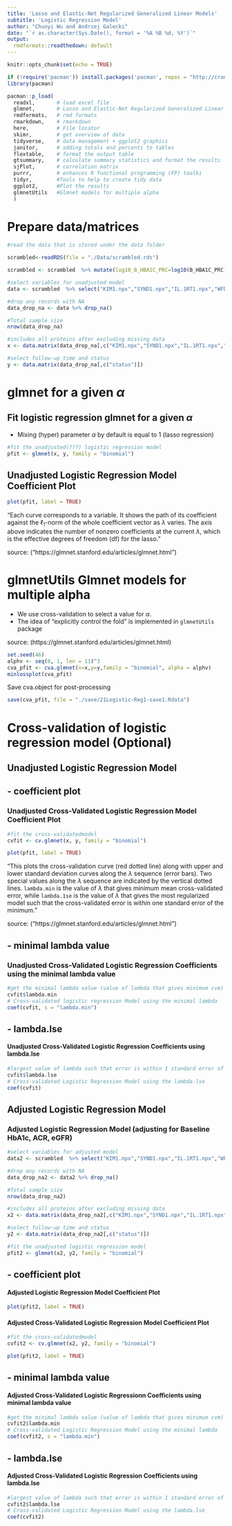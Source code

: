 ```yaml
---
title: 'Lasso and Elastic-Net Regularized Generalized Linear Models'
subtitle: 'Logistic Regression Model'
author: "Chunyi Wu and Andrzej Galecki"
date: "`r as.character(Sys.Date(), format = '%A %B %d, %Y')`"
output:
  rmdformats::readthedown: default
---
```


```r
knitr::opts_chunk$set(echo = TRUE)
```

```r
if (!require('pacman')) install.packages('pacman', repos = "http://cran.us.r-project.org")
library(pacman)

pacman::p_load(
  readxl,       # load excel file
  glmnet,       # Lasso and Elastic-Net Regularized Generalized Linear Models
  rmdformats,   # rmd formats
  rmarkdown,    # rmarkdown
  here,         # File locator
  skimr,        # get overview of data
  tidyverse,    # data management + ggplot2 graphics 
  janitor,      # adding totals and percents to tables
  flextable,    # format the output table
  gtsummary,    # calculate summary statistics and format the results
  sjPlot,       # correlation matrix
  purrr,        # enhances R functional programming (FP) toolki 
  tidyr,        #Tools to help to create tidy data
  ggplot2,      #Plot the results
  glmnetUtils   #Glmnet models for multiple alpha
  )
```

# Prepare data/matrices 

```r
#read the data that is stored under the data folder

scrambled<-readRDS(file = "./Data/scrambled.rds")

scrambled <- scrambled  %>% mutate(log10_B_HBA1C_PRC=log10(B_HBA1C_PRC),log10_DU_ACR=log10(DU_ACR))

#select variables for unadjusted model
data <- scrambled  %>% select("KIM1.npx","SYND1.npx","IL.1RT1.npx","WFDC2.npx","CD27.npx", "TNFRSF10A.npx","LAYN.npx","PVRL4.npx","EDA2R.npx","TNFRSF4.npx","GFR_alpha_1_npx","TNF.R1.npx","PI3_npx", "EFNA4.npx","TNF.R2.npx" ,"DLL1.npx" ,"TNFRSF6B.npx", "CD160.npx","EPHA2.npx","RELT.npx","LTBR.npx","time","status") 

#drop any records with NA
data_drop_na <- data %>% drop_na()    

#Total sample size
nrow(data_drop_na)

#includes all proteins after excluding missing data
x <- data.matrix(data_drop_na[,c("KIM1.npx","SYND1.npx","IL.1RT1.npx","WFDC2.npx","CD27.npx", "TNFRSF10A.npx","LAYN.npx","PVRL4.npx","EDA2R.npx","TNFRSF4.npx","GFR_alpha_1_npx","TNF.R1.npx","PI3_npx", "EFNA4.npx","TNF.R2.npx" ,"DLL1.npx" ,"TNFRSF6B.npx", "CD160.npx","EPHA2.npx","RELT.npx","LTBR.npx")])

#select follow-up time and status
y <- data.matrix(data_drop_na[,c("status")])
```

# glmnet for a given $\alpha$

## Fit logistic regression glmnet for a given $\alpha$

* Mixing (hyper) parameter $\alpha$ by default is equal to $1$ (lasso regression)


```r
#fit the unadjusted(???) logistic regression model
pfit <- glmnet(x, y, family = "binomial")
```

##  Unadjusted Logistic Regression Model Coefficient Plot

```r
plot(pfit, label = TRUE) 
```
"Each curve corresponds to a variable. It shows the path of its coefficient against the ${\ell}_1$-norm of the whole 
coefficient vector as $\lambda$ varies. The axis above indicates the number of nonzero coefficients at the current $\lambda$,
which is the effective degrees of freedom (df) for the lasso."

source: ("https://glmnet.stanford.edu/articles/glmnet.html")


# glmnetUtils Glmnet models for multiple alpha 

* We use cross-validation to select a value for $\alpha$.
* The idea of "explicitly control the fold" is implemented in
`glmnetUtils` package

source: (https://glmnet.stanford.edu/articles/glmnet.html)

```r

set.seed(46)
alphv <- seq(0, 1, len = 11)^3
cva_pfit <- cva.glmnet(x=x,y=y,family = "binomial", alpha = alphv)
minlossplot(cva_pfit)
```

Save cva.object for post-processing

```r
save(cva_pfit, file = "./save/21Logistic-Reg1-save1.Rdata")
```



#  Cross-validation of logistic regression model (Optional)

## Unadjusted Logistic Regression Model 
##   - coefficient plot
###  Unadjusted Cross-Validated Logistic Regression Model Coefficient Plot
```r
#fit the cross-validatedmodel
cvfit <- cv.glmnet(x, y, family = "binomial")

plot(pfit, label = TRUE) 
```

"This plots the cross-validation curve (red dotted line) along with upper and lower standard deviation curves
along the $\lambda$ sequence (error bars). Two special values along the $\lambda$ sequence are indicated by the 
vertical dotted lines. `lambda.min` is the value of $\lambda$ that gives minimum mean cross-validated error, 
while `lambda.1se` is the value of $\lambda$ that gives the most regularized model such that the cross-validated 
error is within one standard error of the minimum."

source: ("https://glmnet.stanford.edu/articles/glmnet.html")

##   - minimal lambda value

###  Unadjusted Cross-Validated Logistic Regression Coefficients using the minimal lambda value 
```r
#get the minimal lambda value (value of lambda that gives minimum cvm)
cvfit$lambda.min
# Cross-validated logistic regression Model using the minimal lambda
coef(cvfit, s = "lambda.min")
```

##   - lambda.lse
####  Unadjusted Cross-Validated Logistic Regression Coefficients using lambda.lse
```r
#largest value of lambda such that error is within 1 standard error of the minimum.
cvfit$lambda.lse
# Cross-validated Logistic Regression Model using the lambda.lse
coef(cvfit)
```

## Adjusted Logistic Regression Model 

### Adjusted Logistic Regression Model (adjusting for Baseline HbA1c, ACR, eGFR)
```r

#select variables for adjusted model
data2 <- scrambled  %>% select("KIM1.npx","SYND1.npx","IL.1RT1.npx","WFDC2.npx","CD27.npx", "TNFRSF10A.npx","LAYN.npx","PVRL4.npx","EDA2R.npx","TNFRSF4.npx","GFR_alpha_1_npx","TNF.R1.npx","PI3_npx", "EFNA4.npx","TNF.R2.npx" ,"DLL1.npx" ,"TNFRSF6B.npx", "CD160.npx","EPHA2.npx","RELT.npx","LTBR.npx","time","status","BL_eGFR","log10_B_HBA1C_PRC","log10_DU_ACR") 

#drop any records with NA
data_drop_na2 <- data2 %>% drop_na()    

#Total sample size
nrow(data_drop_na2)

#includes all proteins after excluding missing data
x2 <- data.matrix(data_drop_na2[,c("KIM1.npx","SYND1.npx","IL.1RT1.npx","WFDC2.npx","CD27.npx", "TNFRSF10A.npx","LAYN.npx","PVRL4.npx","EDA2R.npx","TNFRSF4.npx","GFR_alpha_1_npx","TNF.R1.npx","PI3_npx", "EFNA4.npx","TNF.R2.npx" ,"DLL1.npx" ,"TNFRSF6B.npx", "CD160.npx","EPHA2.npx","RELT.npx","LTBR.npx","BL_eGFR","log10_B_HBA1C_PRC","log10_DU_ACR")])

#select follow-up time and status
y2 <- data.matrix(data_drop_na2[,c("status")])

#fit the unadjusted logistic regression model
pfit2 <- glmnet(x2, y2, family = "binomial")

```

##   - coefficient plot
####  Adjusted Logistic Regression Model Coefficient Plot
```r
plot(pfit2, label = TRUE) 
```

####  Adjusted Cross-Validated Logistic Regression Model Coefficient Plot
```r
#fit the cross-validatedmodel
cvfit2 <- cv.glmnet(x2, y2, family = "binomial")

plot(pfit2, label = TRUE) 
```

##   - minimal lambda value
####  Adjusted Cross-Validated Logistic Regressionn Coefficients using minimal lambda value
```r
#get the minimal lambda value (value of lambda that gives minimum cvm)
cvfit2$lambda.min
# Cross-validated Logistic Regression Model using the minimal lambda
coef(cvfit2, s = "lambda.min")
```

##   - lambda.lse
####  Adjusted Cross-Validated Logistic Regression Coefficients using lambda.lse
```r
#largest value of lambda such that error is within 1 standard error of the minimum.
cvfit2$lambda.lse
# Cross-validated Logistic Regression Model using the lambda.lse
coef(cvfit2)
```